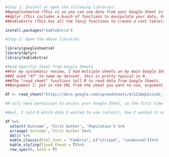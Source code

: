 ```r

#Step 1: Install or open the following libraries: 
##googlesheets4 (This is so you can use data from your Google Sheet in R Studio)
##dplyr (This includes a bunch of functions to manipulate your data. For example, arraning or sorting data.)
##kableExtra (This has all the fancy functions to create a cool table)install.packages("kableExtra", "googlesheets4", "dplyr")

install.packages("kableExtra")

#Step 2: Open the above libraries 

library(googlesheets4)
library(dplyr)
library(kableExtra)


```


``` r
#Read Specific Sheet from Google Sheets
##For my systematic review, I had multiple sheets on my main Google Sheet for each reviewer. Then I created a "Master Sheet" which had all the data in one place after consensus was reached. The googlesheets4 package allows you to read the data directly from Google Sheets. Since I had multiple sheets I had to tell it to look for something very specific. I did the following:
###I used "df" to name my dataset, this is pretty typical in R. 
###The "read_sheet" functions tell R to read data from Google Sheets.
###argument 1: put in the URL from the sheet you want to use, argument 2: in parenthesis write the title of the specific sheet name you want to read, argument 3: identify which number the specific sheet is

df <- read_sheet("https://docs.google.com/spreadsheets/d/1I3Aqk2sixdo_txX8vGk9hUYZXwR29nFPUzTmNY41A_k/edit#gid=825760932", "Master Sheet", sheet = 7)

#R will need permission to access your Google Sheet, so the first time you do this follow the prompts to grant it access. Every time after that, you'll have to seect your email address in the console to continue. (R will prompt you to do this)
```

```r
#Next, I told R which data I wanted to use (select), how I wanted it ordered (arrange), and then used the kbl() function to create a table. kable_classic is how I decided to style mine. There are a lot of different options you can use. For this particular talbe I used Cambria font, I made the lines striped, bolded the headers, and made the columns closer together. You can really do whatever you want. I put a link to a "How to Make Beautiful Tables in R" so you can explore other options that may be more suitable for you. 

df %>%
  select('Outcome', 'First Author', 'Population') %>%
  arrange(`Outcome`,`First Author`)%>%
  kbl() %>%
  kable_classic(html_font = "Cambria", c("striped", "condensed"))%>%
  kable_styling(fixed_thead = T)%>%
  row_spec(0, bold = T)

```
